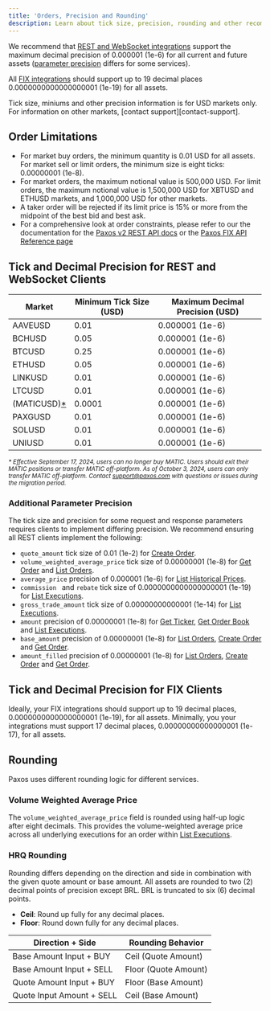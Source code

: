 ```yaml
---
title: 'Orders, Precision and Rounding'
description: Learn about tick size, precision, rounding and other recommendations.
---
```


[contact-support]: https://support.paxos.com
[create-order]: ../api-reference/endpoints/orders/create-order
[list-executions]: ../api-reference/endpoints/orders/list-executions
[list-orders]: ../api-reference/endpoints/orders/list-orders
[get-order]: ../api-reference/endpoints/orders/get-order
[get-ticker]: ../api-reference/endpoints/market-data/get-ticker
[get-order-book]: ../api-reference/endpoints/market-data/get-order-book
[list-historical-prices]: ../api-reference/endpoints/pricing/list-historical-prices
[v2-api]: ../../api-reference
[fix-api]: https://developer.paxos.com/docs/itbit/fix/
We recommend that [REST and WebSocket integrations](#rest-websocket-clients) support the maximum decimal precision of 0.000001 (1e-6) for all current and future assets ([parameter precision](#additional-parameter-precision)  differs for some services).

All [FIX integrations](#fix-clients) should support up to 19 decimal places 0.0000000000000000001 (1e-19) for all assets.

<Tip>
Tick size, miniums and other precision information is for USD markets only.
For information on other markets, [contact support][contact-support].
</Tip>

## Order Limitations

- For market buy orders, the minimum quantity is 0.01 USD for all assets. For market sell or limit orders, the minimum size is eight ticks: 0.00000001 (1e-8).
- For market orders, the maximum notional value is 500,000 USD. For limit orders, the maximum notional value is 1,500,000 USD for XBTUSD and ETHUSD markets, and 1,000,000 USD for other markets.
- A taker order will be rejected if its limit price is 15% or more from the midpoint of the best bid and best ask.
- For a comprehensive look at order constraints, please refer to our the documentation for the [Paxos v2 REST API docs][v2-api] or the [Paxos FIX API Reference page][fix-api]

## Tick and Decimal Precision for REST and WebSocket Clients

| Market | Minimum Tick Size (USD) | Maximum Decimal Precision (USD) |
| --- | --- | --- |
| AAVEUSD | 0.01 | 0.000001 (1e-6) |
| BCHUSD | 0.05 | 0.000001 (1e-6) |
| BTCUSD | 0.25 | 0.000001 (1e-6) |
| ETHUSD | 0.05 | 0.000001 (1e-6) |
| LINKUSD | 0.01 | 0.000001 (1e-6) |
| LTCUSD | 0.01 | 0.000001 (1e-6) |
| (MATICUSD)[\*](#matic) | 0.0001 | 0.000001 (1e-6) |
| PAXGUSD | 0.01 | 0.000001 (1e-6) |
| SOLUSD | 0.01  | 0.000001 (1e-6) |
| UNIUSD | 0.01 |  0.000001 (1e-6) |

<small id="matic">
<em>

\* Effective September 17, 2024, users can no longer buy MATIC.
Users should exit their MATIC positions or transfer MATIC off-platform.
As of October 3, 2024, users can only transfer MATIC off-platform.
Contact support@paxos.com with questions or issues during the migration period.

</em>
</small>

### Additional Parameter Precision

The tick size and precision for some request and response parameters requires clients to implement differing precision.
We recommend ensuring all REST clients implement the following:

- `quote_amount` tick size of 0.01 (1e-2) for [Create Order][create-order].
- `volume_weighted_average_price` tick size of 0.00000001 (1e-8) for [Get Order][get-order] and [List Orders][list-orders].
- `average_price` precision of 0.000001 (1e-6) for [List Historical Prices][list-historical-prices].
- `commission ` and `rebate` tick size of 0.0000000000000000001 (1e-19) for [List Executions][list-executions].
- `gross_trade_amount` tick size of 0.00000000000001 (1e-14) for [List Executions][list-executions].
- `amount` precision of 0.00000001 (1e-8) for [Get Ticker][get-ticker], [Get Order Book][get-order-book] and [List Executions][list-executions].
- `base_amount` precision of 0.00000001 (1e-8) for [List Orders][list-orders], [Create Order][create-order] and [Get Order][get-order].
- `amount_filled` precision of 0.00000001 (1e-8) for [List Orders][list-orders], [Create Order][create-order] and [Get Order][get-order].

## Tick and Decimal Precision for FIX Clients

Ideally, your FIX integrations should support up to 19 decimal places, 0.0000000000000000001 (1e-19), for all assets.
Minimally, you your integrations must support 17 decimal places, 0.00000000000000001 (1e-17), for all assets.

## Rounding

Paxos uses different rounding logic for different services.

### Volume Weighted Average Price

The `volume_weighted_average_price` field is rounded using half-up logic after eight decimals.
This provides the volume-weighted average price across all underlying executions for an order within [List Executions][list-executions].

### HRQ Rounding

Rounding differs depending on the direction and side in combination with the given quote amount or base amount.
All assets are rounded to two (2) decimal points of precision except BRL.
BRL is truncated to six (6) decimal points.

- **Ceil**: Round up fully for any decimal places.
- **Floor**: Round down fully for any decimal places.

| Direction + Side | Rounding Behavior |
| --- | --- |
| Base Amount Input + BUY | Ceil (Quote Amount) |
| Base Amount Input + SELL | Floor (Quote Amount) |
| Quote Amount Input + BUY | Floor (Base Amount) |
| Quote Input Amount + SELL | Ceil (Base Amount) |
